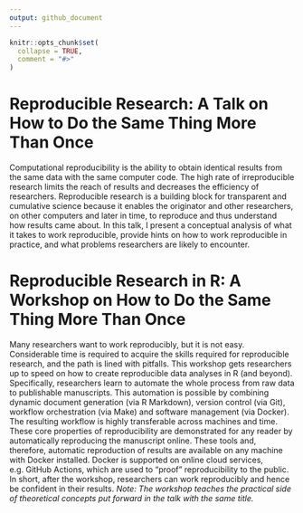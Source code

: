 ```yaml
---
output: github_document
---
```


<!-- README.md is generated from README.Rmd. Please edit that file -->

```r
knitr::opts_chunk$set(
  collapse = TRUE,
  comment = "#>"
)
```

# Reproducible Research: A Talk on How to Do the Same Thing More Than Once

Computational reproducibility is the ability to obtain identical results from the same data with the same computer code.
The high rate of irreproducible research limits the reach of results and decreases the efficiency of researchers.
Reproducible research is a building block for transparent and cumulative science because it enables the originator and other researchers, on other computers and later in time, to reproduce and thus understand how results came about.
In this talk, I present a conceptual analysis of what it takes to work reproducible, provide hints on how to work reproducible in practice, and what problems researchers are likely to encounter.

# Reproducible Research in R: A Workshop on How to Do the Same Thing More Than Once

Many researchers want to work reproducibly, but it is not easy.
Considerable time is required to acquire the skills required for reproducible research, and the path is lined with pitfalls.
This workshop gets researchers up to speed on how to create reproducible data analyses in R (and beyond).
Specifically, researchers learn to automate the whole process from raw data to publishable manuscripts.
This automation is possible by combining dynamic document generation (via R Markdown), version control (via Git), workflow orchestration (via Make) and software management (via Docker).
The resulting workflow is highly transferable across machines and time.
These core properties of reproducibility are demonstrated for any reader by automatically reproducing the manuscript online.
These tools and, therefore, automatic reproduction of results are available on any machine with Docker installed.
Docker is supported on online cloud services, e.g. GitHub Actions, which are used to "proof" reproducibility to the public.
In short, after the workshop, researchers can work reproducibly and hence be confident in their results.
*Note: The workshop teaches the practical side of theoretical concepts put forward in the talk with the same title.*
